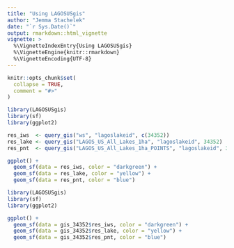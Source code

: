 ```yaml
---
title: "Using LAGOSUSgis"
author: "Jemma Stachelek"
date: "`r Sys.Date()`"
output: rmarkdown::html_vignette
vignette: >
  %\VignetteIndexEntry{Using LAGOSUSgis}
  %\VignetteEngine{knitr::rmarkdown}
  %\VignetteEncoding{UTF-8}
---
```


```r
knitr::opts_chunk$set(
  collapse = TRUE,
  comment = "#>"
)
```

```r
library(LAGOSUSgis)
library(sf)
library(ggplot2)

res_iws  <- query_gis("ws", "lagoslakeid", c(34352))
res_lake <- query_gis("LAGOS_US_All_Lakes_1ha", "lagoslakeid", 34352)
res_pnt  <- query_gis("LAGOS_US_All_Lakes_1ha_POINTS", "lagoslakeid", 34352)

ggplot() +
  geom_sf(data = res_iws, color = "darkgreen") +
  geom_sf(data = res_lake, color = "yellow") +
  geom_sf(data = res_pnt, color = "blue")
```

```r
library(LAGOSUSgis)
library(sf)
library(ggplot2)

ggplot() +
  geom_sf(data = gis_34352$res_iws, color = "darkgreen") +
  geom_sf(data = gis_34352$res_lake, color = "yellow") +
  geom_sf(data = gis_34352$res_pnt, color = "blue")
```
